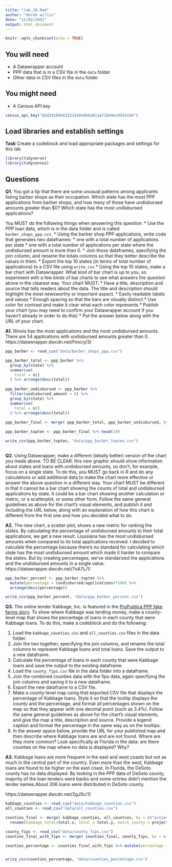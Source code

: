 ```yaml
---
title: "lab_10.Rmd"
author: "derek willis"
date: "11/02/2021"
output: html_document
---
```


```r
knitr::opts_chunk$set(echo = TRUE)
```

## You will need

* A Datawrapper account
* PPP data that is in a CSV file in the `data` folder
* Other data in CSV files in the `data` folder

## You might need

* A Census API key
```r
census_api_key("b6d29189eb33214a9a0b6a811a718e9ec0543cb6")


```

## Load libraries and establish settings

**Task** Create a codeblock and load appropriate packages and settings for this lab.
```r
library(tidyverse)
library(tidycensus)
```

## Questions

**Q1.** You got a tip that there are some unusual patterns among applicants listing barber shops as their occupation. Which state has the most PPP applications from barber shops, and how many of those have undisbursed amounts greater than $0? Which state has the most undisbursed applications?

You MUST do the following things when answering this question:
* Use the PPP loan data, which is in the data folder and is called `barber_shops_ppp.csv`.
* Using the barber shop PPP applications, write code that generates two dataframes:
  * one with a total number of applications per state
  * one with a total number of applications per state where the undisbursed amount is more than 0.
* Join those dataframes, specifying the join column, and rename the totals columns so that they better describe the values in them.
* Export the top 10 states (in terms of total number of applications) to a CSV file using `write_csv`
* Using the top 10 states, make a bar chart with Datawrapper. What kind of bar chart is up to you, so experiment with a few kinds of bar charts to see what answers the question above in the clearest way. Your chart MUST:
  * Have a title, description and source that tells readers about the data. The title and description should highlight the most newsworthy or important aspect.
  * Easily readable labels and values
  * Enough spacing so that the bars are visually distinct
  * Use color for contrast and make it clear what each color represents
* Publish your chart (you may need to confirm your Datawrapper account if you haven't already in order to do this)
* Put the answer below along with the URL of your chart.

**A1.**  Illinois has the most applications and the most undisbursed amounts. There are 54 applications with undisbursed amounts greater than 0.
https://datawrapper.dwcdn.net/Fmcry/3/

```r
ppp_barber <- read_csv("data/barber_shops_ppp.csv")

ppp_barber_total <- ppp_barber %>% 
  group_by(state) %>% 
  summarise(
    total = n()
  ) %>% arrange(desc(total))
  
ppp_barber_undisbursed <- ppp_barber %>%
  filter(undisbursed_amount > 0) %>% 
  group_by(state) %>% 
  summarise(
    total = n()
  ) %>% arrange(desc(total))
  
ppp_barber_final <- merge( ppp_barber_total, ppp_barber_undisbursed, by = "state") %>% rename( applications=total.x, undisbursed = total.y) %>% arrange(desc(applications))

ppp_barber_topten <- ppp_barber_final %>% head(10)

write_csv(ppp_barber_topten, "data/ppp_barber_topten.csv")
   


```

**Q2.** Using Datawrapper, make a different (ideally better) version of the chart you made above. TO BE CLEAR: this new graphic should show information about states and loans with undisbursed amounts, so don't, for example, focus on a single state. To do this, you MUST go back in R and do any calculations or add additional data to make the chart more effective or answer the above question in a different way. Your chart MUST be different in that it cannot be a bar chart showing the counts of total and undisbursed applications by state. It could be a bar chart showing another calculation or metric, or a scatterplot, or some other form. Follow the same general guidelines as above for the chart's visual elements, and publish it and including the URL below, along with an explanation of how this chart is different from the first one and how you decided what to do.

**A2.** The new chart, a scatter plot, shows a new metric for ranking the states. By calculating the percentage of undisbursed amounts to their total applications, we get a new result. Louisiana has the most undisbursed amounts when compared to its total applications received.
I decided to calculate the percentage because there's no standard for calculating which state has the most undisbursed amount which made it harder to compare the states. But by creating percentages, we've standarized the applications and the undisbursed amounts in a single value.
https://datawrapper.dwcdn.net/7xA7L/1/

```r
ppp_barber_percent <- ppp_barber_topten %>% 
  mutate(percentage = (undisbursed/applications)*100) %>% 
  arrange(desc(percentage))

write_csv(ppp_barber_percent, "data/ppp_barber_percent.csv")

```

**Q3.** The online lender Kabbage, Inc. is featured in the [ProPublica PPP fake farms story](https://www.propublica.org/article/ppp-farms). To show where Kabbage was lending money, make a county-level map that shows the percentage of loans in each county that were Kabbage loans. To do this, make a codeblock and do the following:

1. Load the `kabbage_counties.csv` and `all_counties.csv` files in the data folder.
2. Join the two together, specifying the join columns, and rename the total columns to represent Kabbage loans and total loans. Save the output to a new dataframe.
3. Calculate the percentage of loans in each county that were Kabbage loans and save the output to the existing dataframe.
4. Load the `county_fips.csv` file in the data folder into a dataframe.
5. Join the combined counties data with the fips data, again specifying the join columns and saving it to a new dataframe.
6. Export the new dataframe to a CSV file.
7. Make a county-level map using that exported CSV file that displays the percentage of Kabbage loans. Style it so that the tooltip displays the county and the percentage, and format all percentages shown on the map so that they appear with one decimal point (such as 3.4%). Follow the same general guidelines as above for the chart's visual elements, and give the map a title, description and source. Provide a legend caption and format the percentage in the same way as on the tooltips.
8. In the answer space below, provide the URL for your published map and then describe where Kabbage loans are and are not found. Where are they more common? Look specifically at Florida in the data: are there counties on the map where no data is displayed? Why?

**A3.** Kabbage loans are more frequent in the east and west coasts but not as much in the central part of the country. Even more than the west, Kabbage loans are found to be higher on the east coast. In Florida, the DeSoto county has no data displayed. By looking in the PPP data of DeSoto county, majority of the loan lenders were banks and some entries didn't mention the lender names.About 306 loans were distributed in DeSoto county.

https://datawrapper.dwcdn.net/2gJSc/1/

```r
kabbage_counties <- read_csv("data/kabbage_counties.csv")
all_counties <- read_csv("data/all_counties.csv")

counties_final <- merge( kabbage_counties, all_counties, by = c("project_county_name","project_state")) %>% 
  rename(kabbage_total=total.x, total = total.y, match_county = project_county_name, state = project_state)

county_fips <- read_csv("data/county_fips.csv")
counties_final_with_fips <- merge( counties_final, county_fips, by = c("match_county","state"))

counties_percentage <- counties_final_with_fips %>% mutate(percentage = (kabbage_total/total)*100) %>% arrange(desc(percentage))


write_csv(counties_percentage, "data/counties_percentage.csv")








```